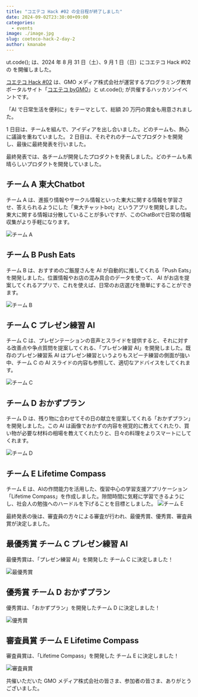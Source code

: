 ```yaml
---
title: "コエテコ Hack #02 の全日程が終了しました"
date: 2024-09-02T23:30:00+09:00
categories:
  - events
image: ./image.jpg
slug: coeteco-hack-2-day-2
author: kmanabe
---
```


ut.code(); は、2024 年 8 月 31 日（土）、9 月 1 日（日）にコエテコ Hack #02 の を開催しました。

[コエテコ Hack #02](https://utcode.net/articles/coeteco-hack-2-announcement/) は、GMO メディア株式会社が運営するプログラミング教育ポータルサイト「[コエテコ byGMO](https://coeteco.jp/)」と ut.code(); が共催するハッカソンイベントです。

「AI で日常生活を便利に」をテーマとして、総額 20 万円の賞金も用意されました。

1 日目は、チームを組んで、アイディアを出し合いました。どのチームも、熱心に議論を重ねていました。
2 日目は、それぞれのチームでプロダクトを開発し、最後に最終発表を行いました。

最終発表では、各チームが開発したプロダクトを発表しました。どのチームも素晴らしいプロダクトを開発していました。

## チーム A 東大Chatbot

チーム A は、進振り情報やサークル情報といった東大に関する情報を学習させ、答えられるようにした「東大チャットbot」というアプリを開発しました。東大に関する情報は分散していることが多いですが、このChatBotで日常の情報収集がより手軽になります。

![チーム A](./team-a.jpg)

## チーム B Push Eats

チーム B は、おすすめのご飯屋さんを AI が自動的に推してくれる「Push Eats」を開発しました。位置情報やお店の混み具合のデータを使って、 AI がお店を提案してくれるアプリで、これを使えば、日常のお店選びを簡単にすることができます。

![チーム B](./team-b.jpeg)

## チーム C プレゼン練習 AI 

チーム C は、プレゼンテーションの音声とスライドを提供すると、それに対する改善点や争点質問を提案してくれる、「プレゼン練習 AI」を開発しました。既存のプレゼン練習系 AI はプレゼン練習というよりもスピーチ練習の側面が強い中、チーム C の AI スライドの内容も参照して、適切なアドバイスをしてくれます。

![チーム C](./team-c.jpeg)

## チーム D おかずプラン

チーム D は、残り物に合わせてその日の献立を提案してくれる「おかずプラン」を開発しました。この AI は画像でおかずの内容を視覚的に教えてくれたり、買い物が必要な材料の相場を教えてくれたりと、日々の料理をよりスマートにしてくれます。

![チーム D](./team-d.jpeg)

## チーム E Lifetime Compass

チーム E は、AIの作問能力を活用した、復習中心の学習支援アプリケーション「Lifetime Compass」を作成しました。隙間時間に気軽に学習できるようにし、社会人の勉強へのハードルを下げることを目標としました。
![チーム E](./team-e.jpeg)

最終発表の後は、審査員の方々による審査が行われ、最優秀賞、優秀賞、審査員賞が決定しました。

## 最優秀賞 チーム C プレゼン練習 AI

最優秀賞は、「プレゼン練習 AI」を開発した チーム C に決定しました！

![最優秀賞](./grand-prize.jpg)

## 優秀賞 チーム D おかずプラン

優秀賞は、「おかずプラン」を開発したチーム D に決定しました！

![優秀賞](./excellence-award.jpg)

## 審査員賞 チーム E Lifetime Compass

審査員賞は、「Lifetime Compass」を開発した チーム E に決定しました！

![審査員賞](./special-award.jpg)

共催いただいた GMO メディア株式会社の皆さま、参加者の皆さま、ありがとうございました。
